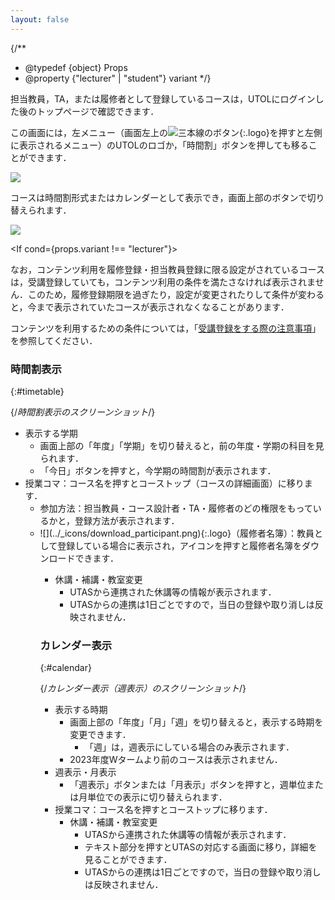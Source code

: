 ```yaml
---
layout: false
---
```



{/**
  * @typedef {object} Props
  * @property {"lecturer" | "student"} variant
  */}

担当教員，TA，または履修者として登録しているコースは，UTOLにログインした後のトップページで確認できます．

この画面には，左メニュー（画面左上の![三本線のボタン](../_icons/hamburger.png){:.logo}を押すと左側に表示されるメニュー）のUTOLのロゴか，「時間割」ボタンを押しても移ることができます．

![](./sidemenu.png)

コースは時間割形式またはカレンダーとして表示でき，画面上部のボタンで切り替えられます．

![](./mode-buttons.png)

<If cond={props.variant !== "lecturer"}>

なお，コンテンツ利用を履修登録・担当教員登録に限る設定がされているコースは，受講登録していても，コンテンツ利用の条件を満たさなければ表示されません．このため，履修登録期限を過ぎたり，設定が変更されたりして条件が変わると，今まで表示されていたコースが表示されなくなることがあります．

コンテンツを利用するための条件については，「[受講登録をする際の注意事項](/utol/students/course_registration/#caution)」を参照してください．

</If>

### 時間割表示
{:#timetable}

{/*時間割表示のスクリーンショット*/}

- 表示する学期
  - 画面上部の「年度」「学期」を切り替えると，前の年度・学期の科目を見られます．
  - 「今日」ボタンを押すと，今学期の時間割が表示されます．
- 授業コマ：コース名を押すとコーストップ（コースの詳細画面）に移ります．
  <ul>
    <li>
      参加方法：担当教員・コース設計者・TA・履修者のどの権限をもっているかと，登録方法が表示されます．
    </li>
    <If cond={props.variant !== "student"}>
      <li>
        ![](../_icons/download_participant.png){:.logo}（履修者名簿）：教員として登録している場合に表示され，アイコンを押すと履修者名簿をダウンロードできます．
      </li>
    </If>
  <ul>
- 休講・補講・教室変更
    - UTASから連携された休講等の情報が表示されます．
    - UTASからの連携は1日ごとですので，当日の登録や取り消しは反映されません．

### カレンダー表示
{:#calendar}

{/*カレンダー表示（週表示）のスクリーンショット*/}

- 表示する時期
  - 画面上部の「年度」「月」「週」を切り替えると，表示する時期を変更できます．
    - 「週」は，週表示にしている場合のみ表示されます．
  - 2023年度Wタームより前のコースは表示されません．
- 週表示・月表示
  - 「週表示」ボタンまたは「月表示」ボタンを押すと，週単位または月単位での表示に切り替えられます．
- 授業コマ：コース名を押すとコーストップに移ります．
  - 休講・補講・教室変更
    - UTASから連携された休講等の情報が表示されます．
    - テキスト部分を押すとUTASの対応する画面に移り，詳細を見ることができます．
    - UTASからの連携は1日ごとですので，当日の登録や取り消しは反映されません．
